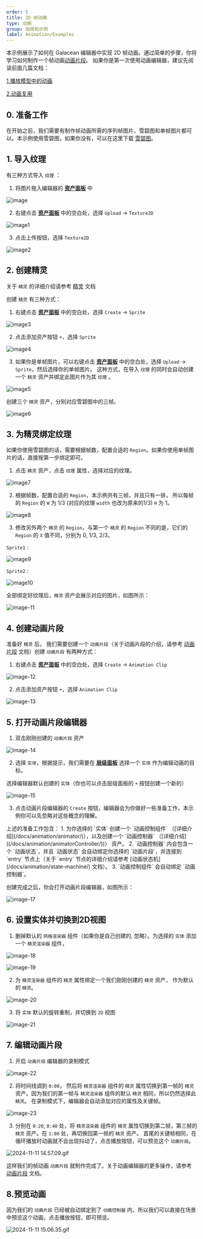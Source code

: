 ```yaml
---
order: 5
title: 2D 帧动画
type: 动画
group: 指南和示例
label: Animation/Examples
---
```


本示例展示了如何在 Galacean 编辑器中实现 2D 帧动画。通过简单的步骤，你将学习如何制作一个帧动画[动画片段](/docs/animation/clip)。
如果你是第一次使用动画编辑器，建议先阅读前面几篇文档：

[1.播放模型中的动画](/docs/animation/examples/playAnimation/)

[2.动画复用](/docs/animation/examples/reuseAnimation/)

## 0. 准备工作
在开始之前，我们需要有制作帧动画所需的序列帧图片，雪碧图和单帧图片都可以。本示例使用雪碧图，如果你没有，可以在这里下载 [雪碧图](https://mdn.alipayobjects.com/huamei_3zduhr/afts/img/A*DmSyQZQCnrEAAAAAAAAAAAAADsJ_AQ/original)。

## 1. 导入纹理
有三种方式导入 `纹理` ：
1. 将图片拖入编辑器的 **[资产面板](/docs/assets/interface)** 中

![image](https://mdn.alipayobjects.com/huamei_3zduhr/afts/img/A*U0uYR4_jFpAAAAAAAAAAAAAADsJ_AQ/original)

2. 右键点击 **[资产面板](/docs/assets/interface)** 中的空白处，选择 `Upload` -> `Texture2D` 

![image1](https://mdn.alipayobjects.com/huamei_3zduhr/afts/img/A*t_1vQ4RIz_AAAAAAAAAAAAAADsJ_AQ/original)

3. 点击上传按钮，选择 `Texture2D`

![image2](https://mdn.alipayobjects.com/huamei_3zduhr/afts/img/A*yr_xSL2Q7qkAAAAAAAAAAAAADsJ_AQ/original)

## 2. 创建精灵
关于 `精灵` 的详细介绍请参考 [精灵](/docs/graphics/2D/sprite) 文档

创建 `精灵` 有三种方式：
1. 右键点击 **[资产面板](/docs/assets/interface)** 中的空白处，选择 `Create` -> `Sprite`

![image3](https://mdn.alipayobjects.com/huamei_3zduhr/afts/img/A*oTfKT4VB5Y8AAAAAAAAAAAAADsJ_AQ/original)

2. 点击添加资产按钮 `+`，选择 `Sprite`

![image4](https://mdn.alipayobjects.com/huamei_3zduhr/afts/img/A*f-JyT63i3tcAAAAAAAAAAAAADsJ_AQ/original)

3. 如果你是单帧图片，可以右键点击 **[资产面板](/docs/assets/interface)** 中的空白处，选择 `Upload` -> `Sprite`，然后选择你的单帧图片。
这种方式，在导入 `纹理` 的同时会自动创建一个 `精灵` 资产并绑定此图片作为其 `纹理` 。

![image5](https://mdn.alipayobjects.com/huamei_3zduhr/afts/img/A*1S9rTIEEL0IAAAAAAAAAAAAADsJ_AQ/original)


创建三个 `精灵` 资产，分别对应雪碧图中的三帧。

![image6](https://mdn.alipayobjects.com/huamei_3zduhr/afts/img/A*Nd7CT7mgWm8AAAAAAAAAAAAADsJ_AQ/original)


## 3. 为精灵绑定纹理
如果你使用雪碧图的话，需要根据帧数，配置合适的 `Region`。如果你使用单帧图片的话，直接按第一步绑定即可。

1. 点击 `精灵` 资产，点击 `纹理` 属性，选择对应的纹理。

![image7](https://mdn.alipayobjects.com/huamei_3zduhr/afts/img/A*XmbZRZsFutQAAAAAAAAAAAAADsJ_AQ/original)

2. 根据帧数，配置合适的 `Region`，本示例共有三帧，并且只有一排， 所以每帧的 `Region` 的 `W` 为 1/3 (对应的纹理 `width` 也改为原来的1/3) `H` 为 1。

![image8](https://mdn.alipayobjects.com/huamei_3zduhr/afts/img/A*Yu3oRr7qbrUAAAAAAAAAAAAADsJ_AQ/original)

3. 修改另外两个 `精灵` 的 `Region`，与第一个 `精灵` 的 `Region` 不同的是，它们的 `Region` 的 `X` 值不同，分别为 0, 1/3, 2/3。

`Sprite1` :

![image9](https://mdn.alipayobjects.com/huamei_3zduhr/afts/img/A*XuJNTqF1e-IAAAAAAAAAAAAADsJ_AQ/original)

`Sprite2` :

![image10](https://mdn.alipayobjects.com/huamei_3zduhr/afts/img/A*AhPpTrX9d78AAAAAAAAAAAAADsJ_AQ/original)

全部绑定好纹理后，`精灵` 资产会展示对应的图片，如图所示：

![image-11](https://mdn.alipayobjects.com/huamei_3zduhr/afts/img/A*Mf9-T79bofkAAAAAAAAAAAAADsJ_AQ/original)


## 4. 创建动画片段
准备好 `精灵` 后， 我们需要创建一个 `动画片段`（关于动画片段的介绍，请参考 [动画片段](/docs/animation/clip) 文档）创建 `动画片段` 有两种方式：
1. 右键点击 **[资产面板](/docs/assets/interface)** 中的空白处，选择 `Create` -> `Animation Clip`

![image-12](https://mdn.alipayobjects.com/huamei_3zduhr/afts/img/A*OKfsTatDPfsAAAAAAAAAAAAADsJ_AQ/original)

2. 点击添加资产按钮 `+`，选择 `Animation Clip`

![image-13](https://mdn.alipayobjects.com/huamei_3zduhr/afts/img/A*BhZVSaZgC9kAAAAAAAAAAAAADsJ_AQ/original)

## 5. 打开动画片段编辑器

1. 双击刚刚创建的 `动画片段` 资产

![image-14](https://mdn.alipayobjects.com/huamei_3zduhr/afts/img/A*521gRYB-O0IAAAAAAAAAAAAADsJ_AQ/original)

2. 选择 `实体`，根据提示，我们需要在 **[层级面板](/docs/interface/hierarchy)** 选择一个 `实体` 作为编辑动画的目标。

选择编辑器默认创建的 `实体`（你也可以点击层级面板的 `+` 按钮创建一个新的）

![image-15](https://mdn.alipayobjects.com/huamei_3zduhr/afts/img/A*zRAgTYOTU70AAAAAAAAAAAAADsJ_AQ/original)

3. 点击动画片段编辑器的 `Create` 按钮，编辑器会为你做好一些准备工作，本示例你可以先忽略对这些概念的理解。

<Callout type="info">
上述的准备工作包含：
1. 为你选择的 `实体` 创建一个 `动画控制组件` （[详细介绍](/docs/animation/animator/)），以及创建一个 `动画控制器` （[详细介绍]((/docs/animation/animatorController/))） 资产。
2. `动画控制器` 内会包含一个 `动画状态`，并且 `动画状态` 会自动绑定你选择的 `动画片段`，并连接到 `entry` 节点上（关于 `entry` 节点的详细介绍请参考 [动画状态机](/docs/animation/state-machine/) 文档）。
3. `动画控制组件` 会自动绑定 `动画控制器`。
</Callout>

创建完成之后，你会打开动画片段编辑器，如图所示：

![image-17](https://mdn.alipayobjects.com/huamei_3zduhr/afts/img/A*dWJDSbxaYCYAAAAAAAAAAAAADsJ_AQ/original)

## 6. 设置实体并切换到2D视图

1. 删掉默认的 `网格渲染器` 组件（如果你是自己创建的, 忽略）。为选择的 `实体` 添加一个 `精灵渲染器` 组件，

![image-18](https://mdn.alipayobjects.com/huamei_3zduhr/afts/img/A*MsS8SZ1eNdQAAAAAAAAAAAAADsJ_AQ/original)

![image-19](https://mdn.alipayobjects.com/huamei_3zduhr/afts/img/A*b-M1TbX4e18AAAAAAAAAAAAADsJ_AQ/original)


2. 为 `精灵渲染器` 组件的 `精灵` 属性绑定一个我们刚刚创建的 `精灵` 资产， 作为默认的 `精灵`。

![image-20](https://mdn.alipayobjects.com/huamei_3zduhr/afts/img/A*PkbjSYreGcYAAAAAAAAAAAAADsJ_AQ/original)

3. 将 `实体` 默认的旋转重制，并切换到 `2D` 视图

![image-21](https://mdn.alipayobjects.com/huamei_3zduhr/afts/img/A*rNXqRLdzDKEAAAAAAAAAAAAADsJ_AQ/original)

## 7. 编辑动画片段

1. 开启 `动画片段` 编辑器的录制模式

![image-22](https://mdn.alipayobjects.com/huamei_3zduhr/afts/img/A*S4jNRZ-Ia7AAAAAAAAAAAAAADsJ_AQ/original)

2. 将时间线调到 `0:00`， 然后将 `精灵渲染器` 组件的 `精灵` 属性切换到第一帧的 `精灵` 资产。因为我们的第一帧与 `精灵渲染器` 组件的默认 `精灵` 相同，所以仍然选择此 `精灵`。
在录制模式下，编辑器会自动添加对应的属性及关键帧。

![image-23](https://mdn.alipayobjects.com/huamei_3zduhr/afts/img/A*wFl9RphUx1gAAAAAAAAAAAAADsJ_AQ/original)

3. 分别在 `0:20`, `0:40` 处，将 `精灵渲染器` 组件的 `精灵` 属性切换到第二帧，第三帧的 `精灵` 资产。在 `1:00` 处，再切换回第一帧的 `精灵` 资产。
首尾的关键帧相同，在循环播放时动画就不会出现抖动了，点击播放按钮，可以预览这个 `动画片段`。

![2024-11-11 14.57.09.gif](https://mdn.alipayobjects.com/huamei_3zduhr/afts/img/A*TgLySYjLljAAAAAAAAAAAAAADsJ_AQ/original)

这样我们的帧动画 `动画片段` 就制作完成了。关于动画编辑器的更多操作，请参考 [动画片段](/docs/animation/clip) 文档。

## 8.预览动画

因为我们的 `动画片段` 已经被自动绑定到了 `动画控制器` 内，所以我们可以直接在场景中预览这个动画，点击播放按钮，即可预览。

![2024-11-11 15.06.35.gif](https://mdn.alipayobjects.com/huamei_3zduhr/afts/img/A*46eTQYdYmlIAAAAAAAAAAAAADsJ_AQ/original)




